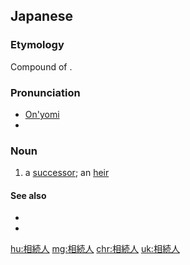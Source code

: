 ==Japanese==
{{ja-kanjitab|そう|ぞく|にん|yomi=on}}

===Etymology===
Compound of {{compound|lang=ja|sort=そうぞくにん|相続|tr1=sōzoku|t1=[[succession]], [[inheritance]]|人|tr2=nin|t2=person}}.

===Pronunciation===
* [[音読み|On'yomi]]
* {{IPA|lang=ja|[so̞ːzo̞ku͍niɴ]}}

===Noun===
{{ja-noun|そうぞくにん}}

# a [[successor]]; an [[heir]]

====See also====
* {{pedialite|Heir}}
* {{pedialite|Successor}}

[[hu:相続人]]
[[mg:相続人]]
[[chr:相続人]]
[[uk:相続人]]